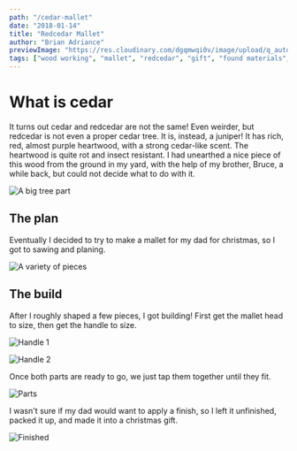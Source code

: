 ```yaml
---
path: "/cedar-mallet"
date: "2018-01-14"
title: "Redcedar Mallet"
author: "Brian Adriance"
previewImage: "https://res.cloudinary.com/dgqmwqi0v/image/upload/q_auto,f_auto,w_400/blog-posts/cedar-mallet/IMG_20171216_214048458_pkeeh0"
tags: ["wood working", "mallet", "redcedar", "gift", "found materials", "joinery"]
---
```


# What is cedar

It turns out cedar and redcedar are not the same! Even weirder, but redcedar is not even a proper cedar tree. It is, instead, a juniper! It has rich, red,
almost purple heartwood, with a strong cedar-like scent. The heartwood is quite rot and insect resistant. I had unearthed a nice piece of this wood from the ground in my yard, with the help of my brother, Bruce, a while back, but could not decide what to do with it.

![A big tree part](https://res.cloudinary.com/dgqmwqi0v/image/upload/q_auto,f_auto,w_2048/blog-posts/cedar-mallet/IMG_20151212_163526_629_hnt60s)

## The plan

Eventually I decided to try to make a mallet for my dad for christmas, so I got to sawing and planing.

![A variety of pieces](https://res.cloudinary.com/dgqmwqi0v/image/upload/q_auto,f_auto,w_2048/blog-posts/cedar-mallet/IMG_20171112_195708_idji6z)

## The build

After I roughly shaped a few pieces, I got building! First get the mallet head to size, then get the handle to size.

![Handle 1](https://res.cloudinary.com/dgqmwqi0v/image/upload/q_auto,f_auto,w_2048/blog-posts/cedar-mallet/IMG_20171216_205738597_HDR_mehlm9)

![Handle 2](https://res.cloudinary.com/dgqmwqi0v/image/upload/q_auto,f_auto,w_2048/blog-posts/cedar-mallet/IMG_20171216_211333899_xhfmuw)

Once both parts are ready to go, we just tap them together until they fit.

![Parts](https://res.cloudinary.com/dgqmwqi0v/image/upload/q_auto,f_auto,w_2048/blog-posts/cedar-mallet/IMG_20171216_214048458_pkeeh0)

I wasn't sure if my dad would want to apply a finish, so I left it unfinished, packed it up, and made it into a christmas gift.

![Finished](https://res.cloudinary.com/dgqmwqi0v/image/upload/q_auto,f_auto,w_2048/blog-posts/cedar-mallet/IMG_20171217_153042027_wunkbs)
